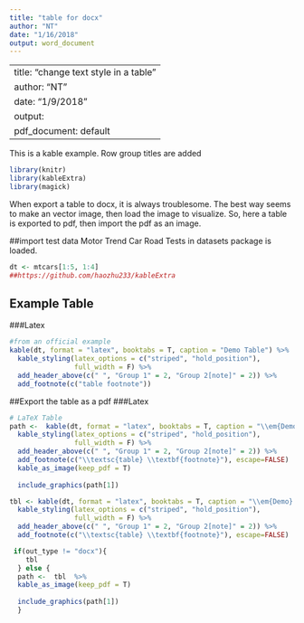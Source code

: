 ```yaml
---
title: "table for docx"
author: "NT"
date: "1/16/2018"
output: word_document
---
```


---
title: "change text style in a table"
author: "NT"
date: "1/9/2018"
output:
  pdf_document: default
---

This is a kable example.
Row group titles are added

```r
library(knitr)
library(kableExtra)
library(magick)

```

When export a table to docx, it is always troublesome. The best way seems to make an vector image, then load the image to visualize.
So, here a table is exported to pdf, then import the pdf as an image.

##import test data
Motor Trend Car Road Tests in datasets package is loaded.
```r

dt <- mtcars[1:5, 1:4]
##https://github.com/haozhu233/kableExtra
```

## Example Table

###Latex
```r
#from an official example
kable(dt, format = "latex", booktabs = T, caption = "Demo Table") %>%
  kable_styling(latex_options = c("striped", "hold_position"),
                full_width = F) %>%
  add_header_above(c(" ", "Group 1" = 2, "Group 2[note]" = 2)) %>%
  add_footnote(c("table footnote"))
```

##Export the table as a pdf
###Latex
```r
# LaTeX Table
path <-  kable(dt, format = "latex", booktabs = T, caption = "\\em{Demo} \\textnormal{Table}", escape =FALSE) %>%
  kable_styling(latex_options = c("striped", "hold_position"),
                full_width = F) %>%
  add_header_above(c(" ", "Group 1" = 2, "Group 2[note]" = 2)) %>%
  add_footnote(c("\\textsc{table} \\textbf{footnote}"), escape=FALSE)  %>% 
  kable_as_image(keep_pdf = T)
    
  include_graphics(path[1])


```


```r

tbl <- kable(dt, format = "latex", booktabs = T, caption = "\\em{Demo} \\textnormal{Table}", escape =FALSE) %>%
  kable_styling(latex_options = c("striped", "hold_position"),
                full_width = F) %>%
  add_header_above(c(" ", "Group 1" = 2, "Group 2[note]" = 2)) %>%
  add_footnote(c("\\textsc{table} \\textbf{footnote}"), escape=FALSE)

 if(out_type != "docx"){
    tbl 
  } else {
  path <-  tbl  %>% 
  kable_as_image(keep_pdf = T)
    
  include_graphics(path[1])
  }
```

